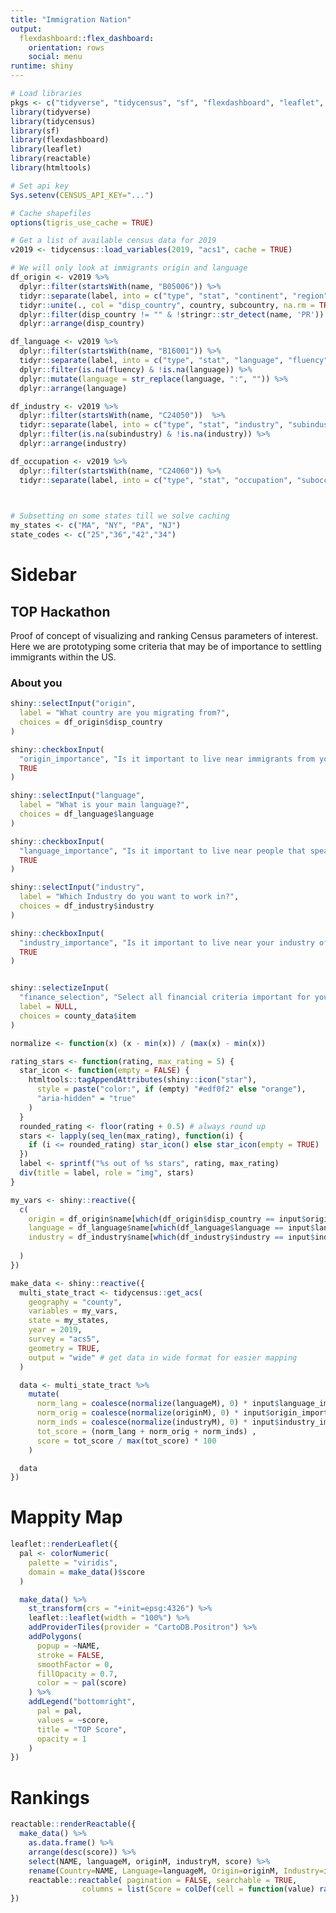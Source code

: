 ```yaml
---
title: "Immigration Nation"
output: 
  flexdashboard::flex_dashboard:
    orientation: rows
    social: menu
runtime: shiny
---
```


```r

# Load libraries
pkgs <- c("tidyverse", "tidycensus", "sf", "flexdashboard", "leaflet", "reactable", "htmltools")
library(tidyverse)
library(tidycensus)
library(sf)
library(flexdashboard)
library(leaflet)
library(reactable)
library(htmltools)

# Set api key
Sys.setenv(CENSUS_API_KEY="...")

# Cache shapefiles
options(tigris_use_cache = TRUE)

# Get a list of available census data for 2019
v2019 <- tidycensus::load_variables(2019, "acs1", cache = TRUE)

# We will only look at immigrants origin and language
df_origin <- v2019 %>%
  dplyr::filter(startsWith(name, "B05006")) %>%
  tidyr::separate(label, into = c("type", "stat", "continent", "region", "country", "subcountry"), sep = "!!") %>%
  tidyr::unite(., col = "disp_country", country, subcountry, na.rm = TRUE, sep = "") %>%
  dplyr::filter(disp_country != "" & !stringr::str_detect(name, 'PR')) %>%
  dplyr::arrange(disp_country)

df_language <- v2019 %>%
  dplyr::filter(startsWith(name, "B16001")) %>%
  tidyr::separate(label, into = c("type", "stat", "language", "fluency"), sep = ":?!!") %>%
  dplyr::filter(is.na(fluency) & !is.na(language)) %>%
  dplyr::mutate(language = str_replace(language, ":", "")) %>%
  dplyr::arrange(language)

df_industry <- v2019 %>% 
  dplyr::filter(startsWith(name, "C24050"))  %>% 
  tidyr::separate(label, into = c("type", "stat", "industry", "subindustry"), sep = ":?!!") %>%
  dplyr::filter(is.na(subindustry) & !is.na(industry)) %>% 
  dplyr::arrange(industry)

df_occupation <- v2019 %>% 
  dplyr::filter(startsWith(name, "C24060")) %>% 
  tidyr::separate(label, into = c("type", "stat", "occupation", "suboccupation"), sep = ":?!!")  

 

# Subsetting on some states till we solve caching
my_states <- c("MA", "NY", "PA", "NJ")
state_codes <- c("25","36","42","34")
```



Sidebar {.sidebar}
=======================================================================

## TOP Hackathon

Proof of concept of visualizing and ranking Census parameters of interest.
Here we are prototyping some criteria that may be of importance to settling immigrants within the US. 

### About you
```r

shiny::selectInput("origin",
  label = "What country are you migrating from?",
  choices = df_origin$disp_country
)

shiny::checkboxInput(
  "origin_importance", "Is it important to live near immigrants from your country?",
  TRUE
)

shiny::selectInput("language",
  label = "What is your main language?",
  choices = df_language$language
)

shiny::checkboxInput(
  "language_importance", "Is it important to live near people that speak your language?",
  TRUE
)

shiny::selectInput("industry",
  label = "Which Industry do you want to work in?",
  choices = df_industry$industry
)

shiny::checkboxInput(
  "industry_importance", "Is it important to live near your industry of choice?",
  TRUE
)


shiny::selectizeInput(
  "finance_selection", "Select all financial criteria important for you",
  label = NULL,
  choices = county_data$item
)
```


```r
normalize <- function(x) (x - min(x)) / (max(x) - min(x))

rating_stars <- function(rating, max_rating = 5) {
  star_icon <- function(empty = FALSE) {
    htmltools::tagAppendAttributes(shiny::icon("star"),
      style = paste("color:", if (empty) "#edf0f2" else "orange"),
      "aria-hidden" = "true"
    )
  }
  rounded_rating <- floor(rating + 0.5) # always round up
  stars <- lapply(seq_len(max_rating), function(i) {
    if (i <= rounded_rating) star_icon() else star_icon(empty = TRUE)
  })
  label <- sprintf("%s out of %s stars", rating, max_rating)
  div(title = label, role = "img", stars)
}
```

```r
my_vars <- shiny::reactive({
  c(
    origin = df_origin$name[which(df_origin$disp_country == input$origin)],
    language = df_language$name[which(df_language$language == input$language)],
    industry = df_industry$name[which(df_industry$industry == input$industry)]
    
  )
})

make_data <- shiny::reactive({
  multi_state_tract <- tidycensus::get_acs(
    geography = "county",
    variables = my_vars,
    state = my_states,
    year = 2019,
    survey = "acs5",
    geometry = TRUE,
    output = "wide" # get data in wide format for easier mapping
  )

  data <- multi_state_tract %>%
    mutate(
      norm_lang = coalesce(normalize(languageM), 0) * input$language_importance,
      norm_orig = coalesce(normalize(originM), 0) * input$origin_importance,
      norm_inds = coalesce(normalize(industryM), 0) * input$industry_importance,
      tot_score = (norm_lang + norm_orig + norm_inds) ,
      score = tot_score / max(tot_score) * 100
    )

  data
})
```


Mappity Map
=======================================================================

```r

leaflet::renderLeaflet({
  pal <- colorNumeric(
    palette = "viridis",
    domain = make_data()$score
  )

  make_data() %>%
    st_transform(crs = "+init=epsg:4326") %>%
    leaflet::leaflet(width = "100%") %>%
    addProviderTiles(provider = "CartoDB.Positron") %>%
    addPolygons(
      popup = ~NAME,
      stroke = FALSE,
      smoothFactor = 0,
      fillOpacity = 0.7,
      color = ~ pal(score)
    ) %>%
    addLegend("bottomright",
      pal = pal,
      values = ~score,
      title = "TOP Score",
      opacity = 1
    )
})

```


Rankings
=======================================================================

```r

reactable::renderReactable({
  make_data() %>%
    as.data.frame() %>%
    arrange(desc(score)) %>%
    select(NAME, languageM, originM, industryM, score) %>%
    rename(Country=NAME, Language=languageM, Origin=originM, Industry=industryM, Score=score) %>% 
    reactable::reactable( pagination = FALSE, searchable = TRUE,
                columns = list(Score = colDef(cell = function(value) rating_stars(value / 20))))
})
```
